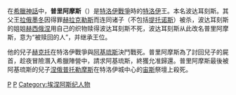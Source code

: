 {{unreferenced|time=2012-2-25}} 
{{特洛伊戰爭}}
在[[希臘神話|希臘神話]]中，'''普里阿摩斯'''（{{lang-el|Πρίαμος}}）是[[特洛伊戰爭|特洛伊戰爭]]時的[[特洛伊|特洛伊]]王。本名波达耳刻斯。其父王[[拉俄墨冬|拉俄墨冬]]因得罪[[赫拉克勒斯|赫拉克勒斯]]而连同诸子（不包括[[提托诺斯|提托诺斯]]）被杀，波达耳刻斯的姐姐[[赫西俄涅|赫西俄涅]]用自己的织物赎得波达耳刻斯不死，波达耳刻斯从此改名普里阿摩斯，意为“被赎回的人”，并继承王位。

他的兒子[[赫克托|赫克托]]在特洛伊戰爭與[[阿基琉斯|阿基琉斯]]決鬥戰死。普里阿摩斯為了討回兒子的屍首，趁夜冒險潛入希臘陣營中，請求阿基琉斯，終獲允准歸還。普里阿摩斯最後被阿基琉斯的兒子[[涅俄普托勒摩斯|涅俄普托勒摩斯]]在特洛伊城中心的[[宙斯|宙斯]]祭壇上殺死。

{{Characters in the Iliad}}

{{Authority control}}
[[Category:希腊神话人物|P]]
[[Category:特洛伊战争人物|P]]
[[Category:埃涅阿斯纪人物|Category:埃涅阿斯纪人物]]